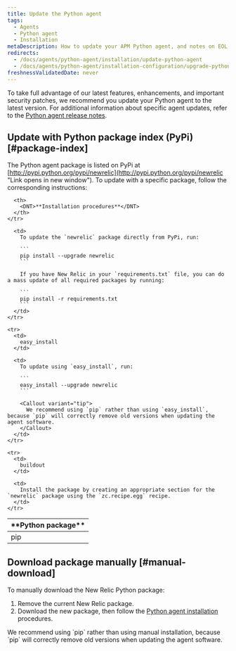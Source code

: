 ```yaml
---
title: Update the Python agent
tags:
  - Agents
  - Python agent
  - Installation
metaDescription: How to update your APM Python agent, and notes on EOL support for early agent versions.
redirects:
  - /docs/agents/python-agent/installation/update-python-agent
  - /docs/agents/python-agent/installation-configuration/upgrade-python-agent
freshnessValidatedDate: never
---
```


To take full advantage of our latest features, enhancements, and important security patches, we recommend you update your Python agent to the latest version. For additional information about specific agent updates, refer to the [Python agent release notes](/docs/release-notes/agent-release-notes/python-release-notes).

## Update with Python package index (PyPi) [#package-index]

The Python agent package is listed on PyPi at [http://pypi.python.org/pypi/newrelic](http://pypi.python.org/pypi/newrelic "Link opens in new window"). To update with a specific package, follow the corresponding instructions:

<table>
  <thead>
    <tr>
      <th width={150}>
        <DNT>**Python package**</DNT>
      </th>

      <th>
        <DNT>**Installation procedures**</DNT>
      </th>
    </tr>
  </thead>

  <tbody>
    <tr>
      <td>
        pip
      </td>

      <td>
        To update the `newrelic` package directly from PyPi, run:

        ```
        pip install --upgrade newrelic
        ```

        If you have New Relic in your `requirements.txt` file, you can do a mass update of all required packages by running:

        ```
        pip install -r requirements.txt
        ```
      </td>
    </tr>

    <tr>
      <td>
        easy_install
      </td>

      <td>
        To update using `easy_install`, run:

        ```
        easy_install --upgrade newrelic
        ```

        <Callout variant="tip">
          We recommend using `pip` rather than using `easy_install`, because `pip` will correctly remove old versions when updating the agent software.
        </Callout>
      </td>
    </tr>

    <tr>
      <td>
        buildout
      </td>

      <td>
        Install the package by creating an appropriate section for the `newrelic` package using the `zc.recipe.egg` recipe.
      </td>
    </tr>
  </tbody>
</table>

## Download package manually [#manual-download]

To manually download the New Relic Python package:

1. Remove the current New Relic package.
2. Download the new package, then follow the [Python agent installation](/docs/agents/python-agent/installation-configuration/python-agent-installation#download-site) procedures.

<Callout variant="tip">
  We recommend using `pip` rather than using manual installation, because `pip` will correctly remove old versions when updating the agent software.
</Callout>